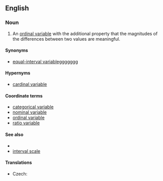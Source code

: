 ==English==
===Noun===
{{en-noun|head=[[interval]] [[variable]]}}

# {{statistics}} An [[ordinal variable]] with the additional property that the magnitudes of the differences between two values are meaningful.
{{examples-right|examples=Absolute time:<br>10PM (today) > 8PM (today)<br>'''10PM (today) - 8PM (today) = 2 hours<br>8PM (today) + 2 hours = 10pm (today)'''<br>2PM + 10PM - ''not defined''<br>10PM / 8PM - ''not defined''<br>10PM * 8PM - ''not defined''<br>10PM * 2 hours - ''not defined''}}
====Synonyms====
*{{sense|variable with meaningful differences}} [[equal-interval variable]]ggggggg

====Hypernyms====
* [[cardinal variable]]

====Coordinate terms====
* [[categorical variable]]
* [[nominal variable]]
* [[ordinal variable]]
* [[ratio variable]]

====See also====
* {{pedialite|Level of measurement}}
* [[interval scale]]

====Translations====
{{trans-top|variable}}
* Czech: {{t-|cs|intervalová proměnná|f}}
{{trans-mid}}
{{trans-bottom}}